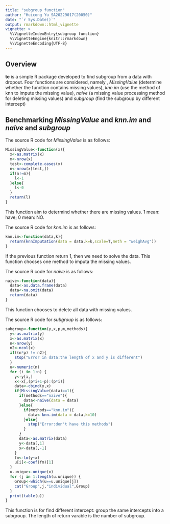 ```yaml
---
title: "subgroup function"
author: "Huicong Yu SA20229017(20050)"
date: "`r Sys.Date()`"
output: rmarkdown::html_vignette
vignette: >
  %\VignetteIndexEntry{subgroup function}
  %\VignetteEngine{knitr::rmarkdown}
  %\VignetteEncoding{UTF-8}
---
```


## Overview

__te__ is a simple R package developed to find subgroup from a data with dropout. Four functions are considered, namely , _MissingValue_ (determine whether the function contains missing values), _knn.im_ (use the method of knn to impute the missing value), _naive_ (a missing value processing method for deleting missing values) and _subgroup_ (find the subgroup by different intercept)

## Benchmarking _MissingValue_ and _knn.im_ and _naive_ and _subgroup_

The source R code for _MissingValue_ is as follows:
```r
MissingValue<-function(x){
  x<-as.matrix(x)
  m<-nrow(x)
  test<-complete.cases(x)
  n<-nrow(x[test,])
  if(n!=m){
    l<-1
  }else{
    l<-0
  }
  return(l)
}
```
This function aim to determind whether there are missing values. 1 mean: have; 0 mean: NO.

The source R code for _knn.im_ is as follows: 
```r
knn.im<-function(data,k){
  return(knnImputation(data = data,k=k,scale=T,meth = "weighAvg"))
}
```
If the previous function return 1, then we need to solve the data. This function chooses one method to imputa the missing values.

The source R code for _naive_ is as follows:  
```r
naive<-function(data){
  data<-as.data.frame(data)
  data<-na.omit(data)
  return(data)
}
```
This function chooses to delete all data with missing values.

The source R code for _subgroup_ is as follows:
```r
subgroup<-function(y,x,p,m,methods){
  y<-as.matrix(y)
  x<-as.matrix(x)
  n<-nrow(y)
  n2<-ncol(x)
  if((n*p) != n2){
    stop("Error in data:the length of x and y is different")
  }
  u<-numeric(n)
  for (i in 1:n) {
    y<-y[i,]
    x<-x[,(p*i+1-p):(p*i)]
    data<-cbind(y,x)
    if(MissingValue(data)==1){
      if(methods=="naive"){
        data<-naive(data = data)
      }else{
        if(methods=="knn.im"){
          data<-knn.im(data = data,k=10)
        }else{
          stop("Error:don't have this methods")
        }
      }
      data<-as.matrix(data)
      y<-data[,1]
      x<-data[,-1]
    }
    fm<-lm(y~x)
    u[i]<-coef(fm)[1]
  }
  u.unique<-unique(x)
  for (j in 1:length(u.unique)) {
    Group<-which(u==u.unique[j])
    cat("Group",j,"individual",Group)
  }
  print(table(u))
}
```
This function is for find different intercept: group the same intercepts into a subgroup. The length of return varable is the number of subgroup.

